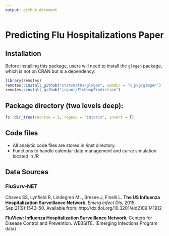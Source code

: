 ```yaml
---
output: github_document
---
```


# Predicting Flu Hospitalizations Paper

## Installation

Before installing this package, users will need to install the `glmgen` package, which is not on CRAN but is a dependency:

```r
library(remotes)
remotes::install_github("statsmaths/glmgen", subdir = "R_pkg/glmgen")
remotes::install_github("jrgant/FluHospPrediction")
```

## Package directory (two levels deep):

```r
fs::dir_tree(recurse = 2, regexp = "interim", invert = T)
```


## Code files

- All analytic code files are stored in /inst directory.
- Functions to handle calendar date management and curve simulation located in /R

## Data Sources

### FluSurv-NET

Chaves SS, Lynfield R, Lindegren ML, Bresee J, Finelli L. **The US Influenza Hospitalization Surveillance Network**. _Emerg Infect Dis._ 2015 Sep;21(9):1543–50. Available from: http://dx.doi.org/10.3201/eid2109.141912

**FluView: Influenza Hospitalization Surveillance Network**, Centers for Disease Control and Prevention. WEBSITE. (Emerging Infections Program data)
